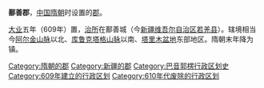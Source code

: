 '''鄯善郡'''，[[中国|中国]][[隋朝|隋朝]]时设置的[[郡|郡]]。

[[大业_(年号)|大业]]五年（609年）置，[[治所|治所]]在鄯善城（今[[新疆维吾尔自治区|新疆维吾尔自治区]][[若羌县|若羌县]]）。辖境相当今[[阿尔金山脉|阿尔金山脉]]以北、[[库鲁克塔格山脉|库鲁克塔格山脉]]以南、[[塔里木盆地|塔里木盆地]]东部地区。隋朝末年降为镇。 

{{隋朝行政區劃|nocat}}
{{隋朝行政区划小作品}}
{{DEFAULTSORT:S}}
[[Category:隋朝的郡|Category:隋朝的郡]] 
[[Category:新疆的郡|Category:新疆的郡]] 
[[Category:巴音郭楞行政区划史|Category:巴音郭楞行政区划史]]
[[Category:609年建立的行政区划|Category:609年建立的行政区划]]
[[Category:610年代废除的行政区划|Category:610年代废除的行政区划]]